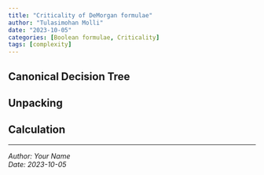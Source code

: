 ```yaml
---
title: "Criticality of DeMorgan formulae"
author: "Tulasimohan Molli"
date: "2023-10-05"
categories: [Boolean formulae, Criticality]
tags: [complexity]
---
```


## Canonical Decision Tree

## Unpacking 

## Calculation


---

*Author: Your Name*  
*Date: 2023-10-05*